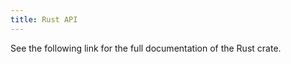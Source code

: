 ```yaml
---
title: Rust API
---
```



See the following link for the full documentation of the Rust crate.

<LinkCard
  title="Rust API documentation"
  href="https://docs.rs/kuzu/latest/kuzu/"
/>
